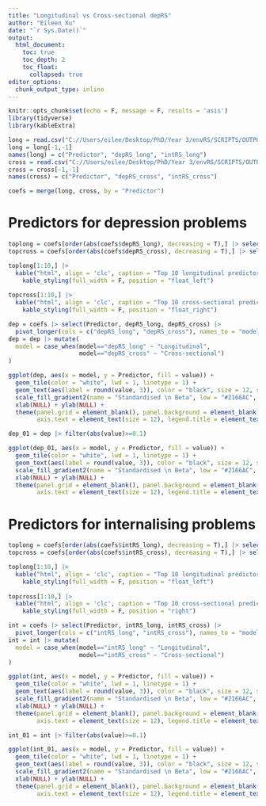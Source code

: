 ```yaml
---
title: "Longitudinal vs Cross-sectional depRS"
author: "Eileen Xu"
date: "`r Sys.Date()`"
output: 
  html_document:
    toc: true
    toc_depth: 2
    toc_float:
      collapsed: true
editor_options: 
  chunk_output_type: inline
---
```


```r
knitr::opts_chunk$set(echo = F, message = F, results = 'asis')
library(tidyverse)
library(kableExtra)
```

```r
long = read.csv("C://Users/eilee/Desktop/PhD/Year 3/envRS/SCRIPTS/OUTPUT/long_coefs.csv")
long = long[-1,-1]
names(long) = c("Predictor", "depRS_long", "intRS_long")
cross = read.csv("C://Users/eilee/Desktop/PhD/Year 3/envRS/SCRIPTS/OUTPUT/base_coefs.csv")
cross = cross[-1,-1]
names(cross) = c("Predictor", "depRS_cross", "intRS_cross")

coefs = merge(long, cross, by = "Predictor")
```

# Predictors for depression problems

```r
toplong = coefs[order(abs(coefs$depRS_long), decreasing = T),] |> select(Predictor, depRS_long)
topcross = coefs[order(abs(coefs$depRS_cross), decreasing = T),] |> select(Predictor, depRS_cross)
```


```r
toplong[1:10,] |> 
  kable("html", align = 'clc', caption = "Top 10 longitudinal predictors", digits = 3) |> 
    kable_styling(full_width = F, position = "float_left")
 
topcross[1:10,] |> 
  kable("html", align = 'clc', caption = "Top 10 cross-sectional predictors", digits = 3) |> 
    kable_styling(full_width = F, position = "float_right")
```

```r
dep = coefs |> select(Predictor, depRS_long, depRS_cross) |> 
  pivot_longer(cols = c("depRS_long", "depRS_cross"), names_to = "model")
dep = dep |> mutate(
  model = case_when(model=="depRS_long" ~ "Longitudinal",
                    model=="depRS_cross" ~ "Cross-sectional")
)

ggplot(dep, aes(x = model, y = Predictor, fill = value)) +
  geom_tile(color = "white", lwd = 1, linetype = 1) +
  geom_text(aes(label = round(value, 3)), color = "black", size = 12, size.unit = "pt") +
  scale_fill_gradient2(name = "Standardised \n Beta", low = "#2166AC", high = "#B2182B") +
  xlab(NULL) + ylab(NULL) +
  theme(panel.grid = element_blank(), panel.background = element_blank(), 
        axis.text = element_text(size = 12), legend.title = element_text(size=12))
```

```r
dep_01 = dep |> filter(abs(value)>=0.1)

ggplot(dep_01, aes(x = model, y = Predictor, fill = value)) +
  geom_tile(color = "white", lwd = 1, linetype = 1) +
  geom_text(aes(label = round(value, 3)), color = "black", size = 12, size.unit = "pt") +
  scale_fill_gradient2(name = "Standardised \n Beta", low = "#2166AC", high = "#B2182B") +
  xlab(NULL) + ylab(NULL) +
  theme(panel.grid = element_blank(), panel.background = element_blank(), 
        axis.text = element_text(size = 12), legend.title = element_text(size=12))
```

# Predictors for internalising problems

```r
toplong = coefs[order(abs(coefs$intRS_long), decreasing = T),] |> select(Predictor, intRS_long)
topcross = coefs[order(abs(coefs$intRS_cross), decreasing = T),] |> select(Predictor, intRS_cross)
```


```r
toplong[1:10,] |> 
  kable("html", align = 'clc', caption = "Top 10 longitudinal predictors", digits = 3) |> 
    kable_styling(full_width = F, position = "float_left")
 
topcross[1:10,] |> 
  kable("html", align = 'clc', caption = "Top 10 cross-sectional predictors", digits = 3) |> 
    kable_styling(full_width = F, position = "right")
```

```r
int = coefs |> select(Predictor, intRS_long, intRS_cross) |> 
  pivot_longer(cols = c("intRS_long", "intRS_cross"), names_to = "model")
int = int |> mutate(
  model = case_when(model=="intRS_long" ~ "Longitudinal",
                    model=="intRS_cross" ~ "Cross-sectional")
)

ggplot(int, aes(x = model, y = Predictor, fill = value)) +
  geom_tile(color = "white", lwd = 1, linetype = 1) +
  geom_text(aes(label = round(value, 3)), color = "black", size = 12, size.unit = "pt") +
  scale_fill_gradient2(name = "Standardised \n Beta", low = "#2166AC", high = "#B2182B") +
  xlab(NULL) + ylab(NULL) +
  theme(panel.grid = element_blank(), panel.background = element_blank(), 
        axis.text = element_text(size = 12), legend.title = element_text(size=12))
```

```r
int_01 = int |> filter(abs(value)>=0.1)

ggplot(int_01, aes(x = model, y = Predictor, fill = value)) +
  geom_tile(color = "white", lwd = 1, linetype = 1) +
  geom_text(aes(label = round(value, 3)), color = "black", size = 12, size.unit = "pt") +
  scale_fill_gradient2(name = "Standardised \n Beta", low = "#2166AC", high = "#B2182B") +
  xlab(NULL) + ylab(NULL) +
  theme(panel.grid = element_blank(), panel.background = element_blank(), 
        axis.text = element_text(size = 12), legend.title = element_text(size=12))
```